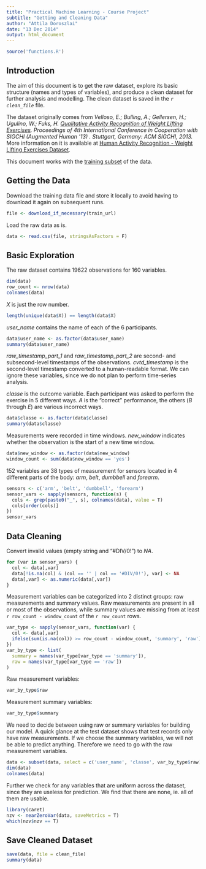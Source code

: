```yaml
---
title: "Practical Machine Learning - Course Project"
subtitle: "Getting and Cleaning Data"
author: "Attila Doroszlai"
date: "13 Dec 2014"
output: html_document
---
```


```r
source('functions.R')
```

## Introduction

The aim of this document is to get the raw dataset, explore its basic structure (names and types of variables), and produce a clean dataset for further analysis and modelling.  The clean dataset is saved in the *`r clean_file`* file.

The dataset originally comes from _Velloso, E.; Bulling, A.; Gellersen, H.; Ugulino, W.; Fuks, H. [Qualitative Activity Recognition of Weight Lifting Exercises](http://groupware.les.inf.puc-rio.br/work.jsf?p1=11201). Proceedings of 4th International Conference in Cooperation with SIGCHI (Augmented Human '13) . Stuttgart, Germany: ACM SIGCHI, 2013._  More information on it is available at [ Human Activity Recognition - Weight Lifting Exercises Dataset](http://groupware.les.inf.puc-rio.br/har#weight_lifting_exercises).

This document works with the [training subset](`r train_url`) of the data.

## Getting the Data

Download the training data file and store it locally to avoid having to download it again on subsequent runs.

```r
file <- download_if_necessary(train_url)
```

Load the raw data as is.

```r
data <- read.csv(file, stringsAsFactors = F)
```

## Basic Exploration

The raw dataset contains 19622 observations for 160 variables.

```r
dim(data)
row_count <- nrow(data)
colnames(data)
```

*X* is just the row number.

```r
length(unique(data$X)) == length(data$X)
```

*user_name* contains the name of each of the 6 participants.

```r
data$user_name <- as.factor(data$user_name)
summary(data$user_name)
```

*raw_timestamp_part_1* and *raw_timestamp_part_2* are second- and subsecond-level timestamps of the observations.  *cvtd_timestamp* is the second-level timestamp converted to a human-readable format.  We can ignore these variables, since we do not plan to perform time-series analysis.

*classe* is the outcome variable.  Each participant was asked to perform the exercise in 5 different ways.  _A_ is the "correct" performance, the others (_B_ through _E_) are various incorrect ways.

```r
data$classe <- as.factor(data$classe)
summary(data$classe)
```

Measurements were recorded in time windows.  *new_window* indicates whether the observation is the start of a new time window.

```r
data$new_window <- as.factor(data$new_window)
window_count <- sum(data$new_window == 'yes')
```

152 variables are 38 types of measurement for sensors located in 4 different parts of the body: _arm_, _belt_, _dumbbell_ and _forearm_.

```r
sensors <- c('arm', 'belt', 'dumbbell', 'forearm')
sensor_vars <- sapply(sensors, function(s) {
  cols <- grep(paste0("_", s), colnames(data), value = T)
  cols[order(cols)]
})
sensor_vars
```

## Data Cleaning

Convert invalid values (empty string and "#DIV/0!") to *NA*.

```r
for (var in sensor_vars) {
  col <- data[,var]
  data[!is.na(col) & (col == '' | col == '#DIV/0!'), var] <- NA
  data[,var] <- as.numeric(data[,var])
}
```

Measurement variables can be categorized into 2 distinct groups: raw measurements and summary values.  Raw measurements are present in all or most of the observations, while summary values are missing from at least `r row_count - window_count` of the `r row_count` rows.

```r
var_type <- sapply(sensor_vars, function(var) {
  col <- data[,var]
  ifelse(sum(is.na(col)) >= row_count - window_count, 'summary', 'raw')
})
var_by_type <- list(
  summary = names(var_type[var_type == 'summary']),
  raw = names(var_type[var_type == 'raw'])
)
```

Raw measurement variables:

```r
var_by_type$raw
```

Measurement summary variables:

```r
var_by_type$summary
```

We need to decide between using raw or summary variables for building our model.  A quick glance at the test dataset shows that test records only have raw measurements.  If we choose the summary variables, we will not be able to predict anything.  Therefore we need to go with the raw measurement variables.

```r
data <- subset(data, select = c('user_name', 'classe', var_by_type$raw))
dim(data)
colnames(data)
```

Further we check for any variables that are uniform across the dataset, since they are useless for prediction.  We find that there are none, ie. all of them are usable.

```r
library(caret)
nzv <- nearZeroVar(data, saveMetrics = T)
which(nzv$nzv == T)
```

## Save Cleaned Dataset

```r
save(data, file = clean_file)
summary(data)
```

